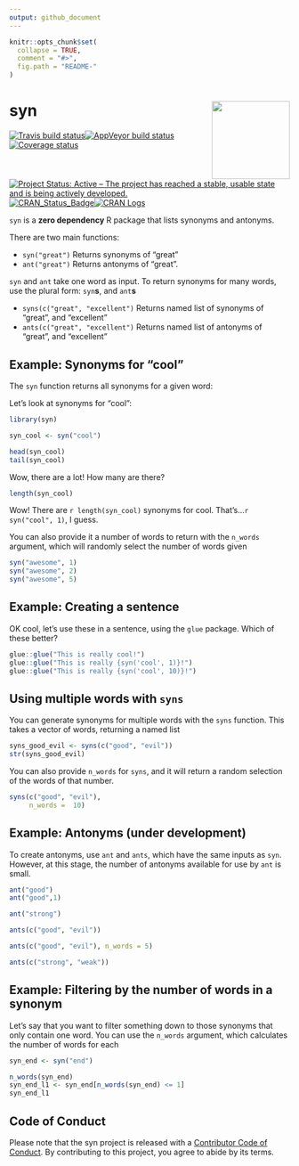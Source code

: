 ```yaml
---
output: github_document
---
```


<!-- README.md is generated from README.Rmd. Please edit that file -->

```r
knitr::opts_chunk$set(
  collapse = TRUE,
  comment = "#>",
  fig.path = "README-"
)
```

# syn <img src="man/figures/logo.png" align="right" height=140/>

[![Travis build status](https://travis-ci.org/ropenscilabs/syn.svg?branch=master)](https://travis-ci.org/ropenscilabs/syn)[![AppVeyor build status](https://ci.appveyor.com/api/projects/status/github/ropenscilabs/syn?branch=master&svg=true)](https://ci.appveyor.com/project/ropenscilabs/syn)[![Coverage status](https://codecov.io/gh/ropenscilabs/syn/branch/master/graph/badge.svg)](https://codecov.io/github/ropenscilabs/syn?branch=master)[![Project Status: Active – The project has reached a stable, usable state and is being actively developed.](https://www.repostatus.org/badges/latest/active.svg)](https://www.repostatus.org/#active)[![CRAN_Status_Badge](http://www.r-pkg.org/badges/version/syn)](https://cran.r-project.org/package=syn)[![CRAN Logs](http://cranlogs.r-pkg.org/badges/syn)](http://cran.rstudio.com/web/packages/syn/index.html)



`syn` is a **zero dependency** R package that lists synonyms and antonyms.

There are two main functions:

- `syn("great")` Returns synonyms of "great"
- `ant("great")` Returns antonyms of "great".

`syn` and `ant` take one word as input. To return synonyms for many words, use the plural form: `syn`**s**, and `ant`**s** 

- `syns(c("great", "excellent")` Returns named list of synonyms of "great", and "excellent"
- `ants(c("great", "excellent")` Returns named list of antonyms of "great", and "excellent"

## Example: Synonyms for "cool"

The `syn` function returns all synonyms for a given word:

Let's look at synonyms for "cool":

```r
library(syn)

syn_cool <- syn("cool")

head(syn_cool)
tail(syn_cool)
```

Wow, there are a lot! How many are there?

```r
length(syn_cool)
```

Wow! There are `r length(syn_cool)` synonyms for cool. That's...`r syn("cool", 1)`, I guess.

You can also provide it a number of words to return with the `n_words` argument, which will randomly select the number of words given

```r
syn("awesome", 1)
syn("awesome", 2)
syn("awesome", 5)
```


## Example: Creating a sentence

OK cool, let's use these in a sentence, using the `glue` package. Which of these better?

```r

glue::glue("This is really cool!")
glue::glue("This is really {syn('cool', 1)}!")
glue::glue("This is really {syn('cool', 10)}!")
```

## Using multiple words with `syns`

You can generate synonyms for multiple words with the `syns` function. This takes a vector of words, returning a named list

```r
syns_good_evil <- syns(c("good", "evil"))
str(syns_good_evil)
```

You can also provide `n_words` for `syns`, and it will return a random selection of the words of that number.

```r
syns(c("good", "evil"),
     n_words =  10)
```

## Example: Antonyms (under development)

To create antonyms, use `ant` and `ants`, which have the same inputs as `syn`. However, at this stage, the number of antonyms available for use by `ant` is small.

```r
ant("good")
ant("good",1)

ant("strong")
```

```r
ants(c("good", "evil"))

ants(c("good", "evil"), n_words = 5)

ants(c("strong", "weak"))
```

## Example: Filtering by the number of words in a synonym

Let's say that you want to filter something down to those synonyms that only contain one word. You can use the `n_words` argument, which calculates the number of words for each 

```r
syn_end <- syn("end")

n_words(syn_end)
syn_end_l1 <- syn_end[n_words(syn_end) <= 1]
syn_end_l1
```



## Code of Conduct

Please note that the syn project is released with a [Contributor Code of Conduct](http://syn.njtierney.com/CODE_OF_CONDUCT.html). By contributing to this project, you agree to abide by its terms.
